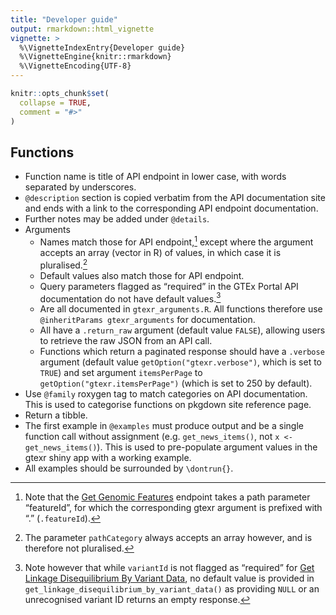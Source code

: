 ```yaml
---
title: "Developer guide"
output: rmarkdown::html_vignette
vignette: >
  %\VignetteIndexEntry{Developer guide}
  %\VignetteEngine{knitr::rmarkdown}
  %\VignetteEncoding{UTF-8}
---
```


```r
knitr::opts_chunk$set(
  collapse = TRUE,
  comment = "#>"
)
```

## Functions

-   Function name is title of API endpoint in lower case, with words separated by underscores.
-   `@description` section is copied verbatim from the API documentation site and ends with a link to the corresponding API endpoint documentation.
-   Further notes may be added under `@details`.
-   Arguments
    -   Names match those for API endpoint,[^1] except where the argument accepts an array (vector in R) of values, in which case it is pluralised.[^2]
    -   Default values also match those for API endpoint.
    -   Query parameters flagged as "required" in the GTEx Portal API documentation do not have default values.[^3]
    -   Are all documented in `gtexr_arguments.R`. All functions therefore use `@inheritParams gtexr_arguments` for documentation.
    -   All have a `.return_raw` argument (default value `FALSE`), allowing users to retrieve the raw JSON from an API call.
    -   Functions which return a paginated response should have a `.verbose` argument (default value `getOption("gtexr.verbose")`, which is set to `TRUE`) and set argument `itemsPerPage` to `getOption("gtexr.itemsPerPage")` (which is set to 250 by default).
-   Use `@family` roxygen tag to match categories on API documentation. This is used to categorise functions on pkgdown site reference page.
-   Return a tibble.
-   The first example in `@examples` must produce output and be a single function call without assignment (e.g. `get_news_items()`, not `x <- get_news_items()`). This is used to pre-populate argument values in the gtexr shiny app with a working example.
-   All examples should be surrounded by `\dontrun{}`.

[^1]: Note that the [Get Genomic Features](https://gtexportal.org/api/v2/redoc#tag/Reference-Genome-Endpoints/operation/get_genomic_features_api_v2_reference_features__featureId__get) endpoint takes a path parameter "featureId", for which the corresponding gtexr argument is prefixed with "." (`.featureId`).

[^2]: The parameter `pathCategory` always accepts an array however, and is therefore not pluralised.

[^3]: Note however that while `variantId` is not flagged as "required" for [Get Linkage Disequilibrium By Variant Data](https://gtexportal.org/api/v2/redoc#tag/Datasets-Endpoints/operation/get_linkage_disequilibrium_by_variant_data_api_v2_dataset_ldByVariant_get), no default value is provided in `get_linkage_disequilibrium_by_variant_data()` as providing `NULL` or an unrecognised variant ID returns an empty response.
